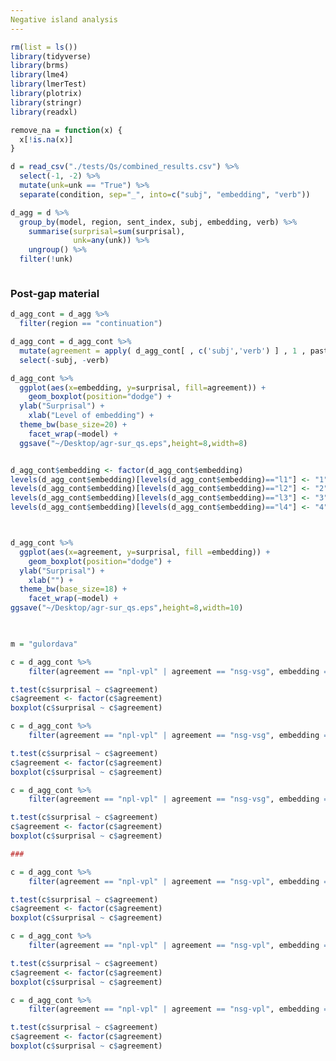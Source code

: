 ```yaml
---
Negative island analysis
---
```

```r
rm(list = ls())
library(tidyverse)
library(brms)
library(lme4)
library(lmerTest)
library(plotrix)
library(stringr)
library(readxl)

remove_na = function(x) {
  x[!is.na(x)]
}

d = read_csv("./tests/Qs/combined_results.csv") %>%
  select(-1, -2) %>%
  mutate(unk=unk == "True") %>%
  separate(condition, sep="_", into=c("subj", "embedding", "verb"))

d_agg = d %>% 
  group_by(model, region, sent_index, subj, embedding, verb) %>% 
    summarise(surprisal=sum(surprisal),
              unk=any(unk)) %>%
    ungroup() %>% 
  filter(!unk) 



```


### Post-gap material



```r
d_agg_cont = d_agg %>%
  filter(region == "continuation")

d_agg_cont = d_agg_cont %>%
  mutate(agreement = apply( d_agg_cont[ , c('subj','verb') ] , 1 , paste , collapse = "-" )) %>%
  select(-subj, -verb) 

d_agg_cont %>% 
  ggplot(aes(x=embedding, y=surprisal, fill=agreement)) +
    geom_boxplot(position="dodge") +
  ylab("Surprisal") +
    xlab("Level of embedding") +
  theme_bw(base_size=20) + 
    facet_wrap(~model) +
  ggsave("~/Desktop/agr-sur_qs.eps",height=8,width=8)


d_agg_cont$embedding <- factor(d_agg_cont$embedding)
levels(d_agg_cont$embedding)[levels(d_agg_cont$embedding)=="l1"] <- "1"
levels(d_agg_cont$embedding)[levels(d_agg_cont$embedding)=="l2"] <- "2"
levels(d_agg_cont$embedding)[levels(d_agg_cont$embedding)=="l3"] <- "3"
levels(d_agg_cont$embedding)[levels(d_agg_cont$embedding)=="l4"] <- "4"



d_agg_cont %>% 
  ggplot(aes(x=agreement, y=surprisal, fill =embedding)) +
    geom_boxplot(position="dodge") +
  ylab("Surprisal") +
    xlab("") +
  theme_bw(base_size=18) + 
    facet_wrap(~model) +
ggsave("~/Desktop/agr-sur_qs.eps",height=8,width=10)

  
```

```r

m = "gulordava"

c = d_agg_cont %>%
    filter(agreement == "npl-vpl" | agreement == "nsg-vsg", embedding == "l1" ,  model == m)

t.test(c$surprisal ~ c$agreement)  
c$agreement <- factor(c$agreement)
boxplot(c$surprisal ~ c$agreement)    

c = d_agg_cont %>%
    filter(agreement == "npl-vpl" | agreement == "nsg-vsg", embedding == "l2", model == m)

t.test(c$surprisal ~ c$agreement)  
c$agreement <- factor(c$agreement)
boxplot(c$surprisal ~ c$agreement)    

c = d_agg_cont %>%
    filter(agreement == "npl-vpl" | agreement == "nsg-vsg", embedding == "l3", model == m)

t.test(c$surprisal ~ c$agreement)  
c$agreement <- factor(c$agreement)
boxplot(c$surprisal ~ c$agreement)   

###

c = d_agg_cont %>%
    filter(agreement == "npl-vpl" | agreement == "nsg-vpl", embedding == "l1" ,  model == m)

t.test(c$surprisal ~ c$agreement)  
c$agreement <- factor(c$agreement)
boxplot(c$surprisal ~ c$agreement)    

c = d_agg_cont %>%
    filter(agreement == "npl-vpl" | agreement == "nsg-vpl", embedding == "l2", model == m)

t.test(c$surprisal ~ c$agreement)  
c$agreement <- factor(c$agreement)
boxplot(c$surprisal ~ c$agreement)    

c = d_agg_cont %>%
    filter(agreement == "npl-vpl" | agreement == "nsg-vpl", embedding == "l3", model == m)

t.test(c$surprisal ~ c$agreement)  
c$agreement <- factor(c$agreement)
boxplot(c$surprisal ~ c$agreement)   


```
